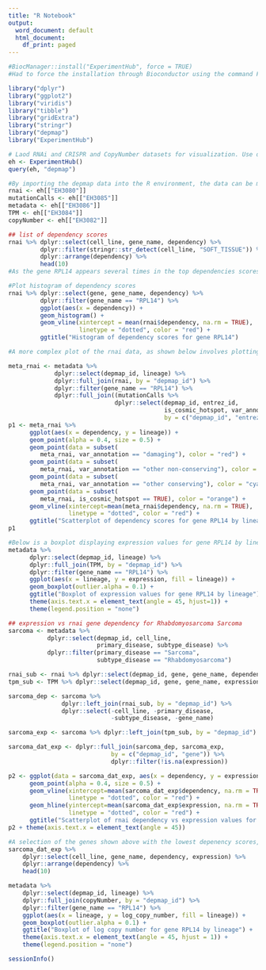 ```yaml
---
title: "R Notebook"
output:
  word_document: default
  html_document:
    df_print: paged
---
```


```r
#BiocManager::install("ExperimentHub", force = TRUE)
#Had to force the installation through Bioconductor using the command Force = True
```

```r
library("dplyr")
library("ggplot2")
library("viridis")
library("tibble")
library("gridExtra")
library("stringr")
library("depmap")
library("ExperimentHub")
```

```r
# Laod RNAi and CRISPR and CopyNumber datasets for visualization. Use data frm 19Q3 release
eh <- ExperimentHub()
query(eh, "depmap")
```

```r

#By importing the depmap data into the R environment, the data can be mined more effectively. For example, if one interested researching soft tissue sarcomas and wanted to search all such cancer cell lines for the gene with the greatest dependency, it is possible to accomplish this task by using data manipulation and visualization tools dplyr and ggplot2. Below, the rnai dataset is selected for cell lines with “SOFT_TISSUE” in the CCLE name, and displaying a list of the highest dependency scores
rnai <- eh[["EH3080"]]
mutationCalls <- eh[["EH3085"]]
metadata <- eh[["EH3086"]]
TPM <- eh[["EH3084"]]
copyNumber <- eh[["EH3082"]]
```

```r
## list of dependency scores
rnai %>% dplyr::select(cell_line, gene_name, dependency) %>%
         dplyr::filter(stringr::str_detect(cell_line, "SOFT_TISSUE")) %>%
         dplyr::arrange(dependency) %>% 
         head(10)
#As the gene RPL14 appears several times in the top dependencies scores, it may make an interesting candidate target. Below, a plot of the rnai data is displayed as a histogram showing the distribution of dependency scores for gene RPL14.
```

```r
#Plot histogram of dependency scores
rnai %>% dplyr::select(gene, gene_name, dependency) %>% 
         dplyr::filter(gene_name == "RPL14") %>% 
         ggplot(aes(x = dependency)) +
         geom_histogram() +
         geom_vline(xintercept = mean(rnai$dependency, na.rm = TRUE),
                    linetype = "dotted", color = "red") +
         ggtitle("Histogram of dependency scores for gene RPL14")
```

```r
#A more complex plot of the rnai data, as shown below involves plotting the distribution of dependency scores for gene RPL14 for each major type of cancer, while highlighting the nature of mutations of this gene in such cancer cell lines (e.g. if such are COSMIC hotspots, damaging, etc.). Notice that the plot above reflects the same overall distribution in two dimensions.

meta_rnai <- metadata %>%
             dplyr::select(depmap_id, lineage) %>%
             dplyr::full_join(rnai, by = "depmap_id") %>%
             dplyr::filter(gene_name == "RPL14") %>% 
             dplyr::full_join((mutationCalls %>%
                              dplyr::select(depmap_id, entrez_id,
                                            is_cosmic_hotspot, var_annotation)),
                                            by = c("depmap_id", "entrez_id"))
p1 <- meta_rnai %>%
      ggplot(aes(x = dependency, y = lineage)) +
      geom_point(alpha = 0.4, size = 0.5) +
      geom_point(data = subset(
         meta_rnai, var_annotation == "damaging"), color = "red") +
      geom_point(data = subset(
         meta_rnai, var_annotation == "other non-conserving"), color = "blue") +
      geom_point(data = subset(
         meta_rnai, var_annotation == "other conserving"), color = "cyan") +
      geom_point(data = subset(
         meta_rnai, is_cosmic_hotspot == TRUE), color = "orange") +
      geom_vline(xintercept=mean(meta_rnai$dependency, na.rm = TRUE),
                 linetype = "dotted", color = "red") +
      ggtitle("Scatterplot of dependency scores for gene RPL14 by lineage")
p1
```

```r
#Below is a boxplot displaying expression values for gene RPL14 by lineage:
metadata %>%
      dplyr::select(depmap_id, lineage) %>%
      dplyr::full_join(TPM, by = "depmap_id") %>%
      dplyr::filter(gene_name == "RPL14") %>% 
      ggplot(aes(x = lineage, y = expression, fill = lineage)) +
      geom_boxplot(outlier.alpha = 0.1) +
      ggtitle("Boxplot of expression values for gene RPL14 by lineage") +
      theme(axis.text.x = element_text(angle = 45, hjust=1)) +
      theme(legend.position = "none")
```

```r
## expression vs rnai gene dependency for Rhabdomyosarcoma Sarcoma
sarcoma <- metadata %>%
           dplyr::select(depmap_id, cell_line,
                         primary_disease, subtype_disease) %>%
           dplyr::filter(primary_disease == "Sarcoma",
                         subtype_disease == "Rhabdomyosarcoma")

rnai_sub <- rnai %>% dplyr::select(depmap_id, gene, gene_name, dependency)
tpm_sub <- TPM %>% dplyr::select(depmap_id, gene, gene_name, expression)

sarcoma_dep <- sarcoma %>%
               dplyr::left_join(rnai_sub, by = "depmap_id") %>%
               dplyr::select(-cell_line, -primary_disease,
                             -subtype_disease, -gene_name)

sarcoma_exp <- sarcoma %>% dplyr::left_join(tpm_sub, by = "depmap_id")

sarcoma_dat_exp <- dplyr::full_join(sarcoma_dep, sarcoma_exp,
                             by = c("depmap_id", "gene")) %>%
                             dplyr::filter(!is.na(expression))

p2 <- ggplot(data = sarcoma_dat_exp, aes(x = dependency, y = expression)) +
      geom_point(alpha = 0.4, size = 0.5) +
      geom_vline(xintercept=mean(sarcoma_dat_exp$dependency, na.rm = TRUE),
                 linetype = "dotted", color = "red") +
      geom_hline(yintercept=mean(sarcoma_dat_exp$expression, na.rm = TRUE),
                 linetype = "dotted", color = "red") +
      ggtitle("Scatterplot of rnai dependency vs expression values for gene")
p2 + theme(axis.text.x = element_text(angle = 45))
```

```r
#A selection of the genes shown above with the lowest depenency scores, also displaying gene expression in TPM in the last column.
sarcoma_dat_exp %>%
    dplyr::select(cell_line, gene_name, dependency, expression) %>%
    dplyr::arrange(dependency) %>% 
    head(10)
```

```r
metadata %>%
    dplyr::select(depmap_id, lineage) %>%
    dplyr::full_join(copyNumber, by = "depmap_id") %>%
    dplyr::filter(gene_name == "RPL14") %>%
    ggplot(aes(x = lineage, y = log_copy_number, fill = lineage)) +
    geom_boxplot(outlier.alpha = 0.1) +
    ggtitle("Boxplot of log copy number for gene RPL14 by lineage") +
    theme(axis.text.x = element_text(angle = 45, hjust = 1)) +
    theme(legend.position = "none")
```

```r
sessionInfo()
```
